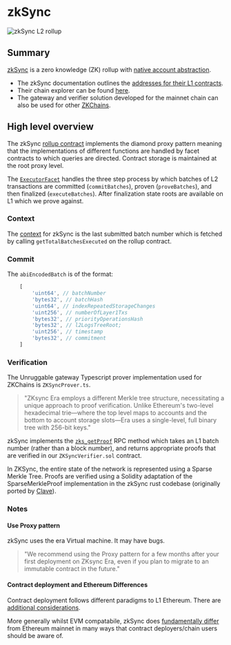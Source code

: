 # zkSync

<img src="/images/chains/zkSync.png" alt="zkSync L2 rollup" className="centered-image" />

## Summary

[zkSync](https://zksync.io/) is a zero knowledge (ZK) rollup with [native account abstraction](https://docs.zksync.io/build/start-coding/quick-start/paymasters-introduction).

- The zkSync documentation outlines the [addresses for their L1 contracts](https://docs.zksync.io/build/developer-reference/era-contracts/l1-contracts).
- Their chain explorer can be found [here](https://explorer.zksync.io/).
- The gateway and verifier solution developed for the mainnet chain can also be used for other [ZKChains](https://blog.matter-labs.io/introduction-to-hyperchains-fdb33414ead7).



## High level overview

The zkSync [rollup contract](https://etherscan.io/address/0x32400084c286cf3e17e7b677ea9583e60a000324#code0) implements the diamond proxy pattern meaning that the implementations of different functions are handled by facet contracts to which queries are directed. Contract storage is maintained at the root proxy level.

The [`ExecutorFacet`](https://docs.zksync.io/build/developer-reference/era-contracts/l1-contracts#executorfacet) handles the three step process by which batches of L2 transactions are committed (`commitBatches`), proven (`proveBatches`), and then finalized (`executeBatches`). After finalization state roots are available on L1 which we prove against.


### Context

The [context](/architecture#context) for zkSync is the last submitted batch number which is fetched by calling `getTotalBatchesExecuted` on the rollup contract.

### Commit

The `abiEncodedBatch` is of the format:

```javascript
    [
        'uint64', // batchNumber
        'bytes32', // batchHash
        'uint64', // indexRepeatedStorageChanges
        'uint256', // numberOfLayer1Txs
        'bytes32', // priorityOperationsHash
        'bytes32', // l2LogsTreeRoot;
        'uint256', // timestamp
        'bytes32', // commitment
    ]
```

### Verification

The Unruggable gateway Typescript prover implementation used for ZKChains is `ZKSyncProver.ts`. 

> "ZKsync Era employs a different Merkle tree structure, necessitating a unique approach to proof verification. Unlike Ethereum's two-level hexadecimal trie—where the top level maps to accounts and the bottom to account storage slots—Era uses a single-level, full binary tree with 256-bit keys."

zkSync implements the [`zks_getProof`](https://docs.zksync.io/build/api-reference/zks-rpc#zks_getproof) RPC method which takes an L1 batch number (rather than a block number), and returns appropriate proofs that are verified in our `ZKSyncVerifier.sol` contract.

In ZKSync, the entire state of the network is represented using a Sparse Merkle Tree. Proofs are verified using a Solidity adaptation of the SparseMerkleProof implementation in the zkSync rust codebase (originally ported by [Clave](https://github.com/getclave/zksync-storage-proofs/blob/main/packages/zksync-storage-contracts/src/SparseMerkleTree.sol)).


### Notes

#### Use Proxy pattern

zkSync uses the era Virtual machine. It may have bugs.

> "We recommend using the Proxy pattern for a few months after your first deployment on ZKsync Era, even if you plan to migrate to an immutable contract in the future."

#### Contract deployment and Ethereum Differences

Contract deployment follows different paradigms to L1 Ethereum. There are [additional considerations](https://docs.zksync.io/build/developer-reference/ethereum-differences/contract-deployment).

More generally whilst EVM compatabile, zkSync does [fundamentally differ](https://docs.zksync.io/build/developer-reference/ethereum-differences/evm-instructions) from Ethereum mainnet in many ways that contract deployers/chain users should be aware of.